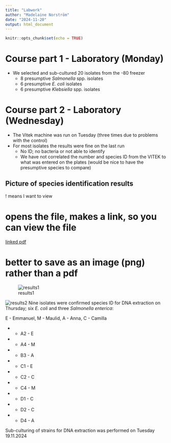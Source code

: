 ```yaml
---
title: "Labwork"
author: "Madelaine Norström"
date: "2024-11-20"
output: html_document
---
```


```r
knitr::opts_chunk$set(echo = TRUE)
```

# Course part 1 - Laboratory (Monday)

-   We selected and sub-cultured 20 isolates from the -80 freezer
    -   8 presumptive *Salmonella* spp. isolates
    -   6 presumptive *E. coli* isolates
    -   6 presumptive *Klebsiella* spp. isolates

# Course part 2 - Laboratory (Wednesday)

- The Vitek machine was run on Tuesday (three times due to problems with the control)
- For most isolates the results were fine on the last run
  - No ID; no bacteria or not able to identify
  - We have not correlated the number and species ID from the VITEK to what was entered on the plates (would be nice to have the presumptive species to compare)
  
## Picture of species identification results
<!--
![](files/VITEK_RESULTS19_11_2024.pdf)
-->

<!-- this is to view a file or an image in the document when it is knitted
![integrated pdf](files/VITEK_RESULTS19_11_2024.pdf)
-->

! means I want to view

# opens the file, makes a link, so you can view the file

<!-- have made a link to the file?? -->
[linked pdf](Files/VITEK_RESULTS19_11_2024.pdf)

# better to save as an image (png) rather than a pdf
![results1](Files/VITECK RESULTS19_11_2024_Page_1.png)

![results2](Files/VITECK RESULTS19_11_2024_Page_2.png)
Nine isolates were confirmed species ID for DNA extraction on Thursday; six *E. coli* and three *Salmonella enterica*:

E - Emmanuel, M - Maulid, A - Anna, C - Camilla 

- - A2 - E
- - A4 - M
- - B3 - A
- - C1 - E
- - C2 - C
- - C4 - M
- - D1 - C
- - D2 - C
- - D4 - A

Sub-culturing of strains for DNA extraction was performed on Tuesday 19.11.2024


